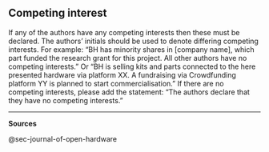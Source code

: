 ## Competing interest {#sec-competing-interest}

If any of the authors have any competing interests then these must be declared.
The authors’ initials should be used to denote differing competing interests.
For example: “BH has minority shares in \[company name\], which part funded the research grant for this project.
All other authors have no competing interests." Or “BH is selling kits and parts connected to the here presented hardware via platform XX. A fundraising via Crowdfunding platform YY is planned to start commercialisation.” If there are no competing interests, please add the statement: “The authors declare that they have no competing interests.”

------------------------------------------------------------------------

**Sources**

@sec-journal-of-open-hardware
